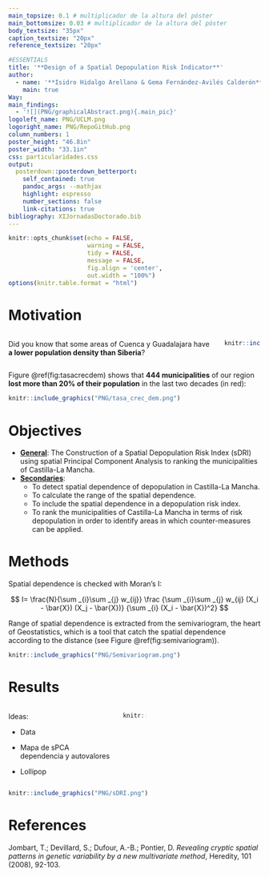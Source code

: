 ```yaml
---
main_topsize: 0.1 # multiplicador de la altura del póster
main_bottomsize: 0.03 # multiplicador de la altura del póster
body_textsize: "35px"
caption_textsize: "20px"
reference_textsize: "20px"

#ESSENTIALS
title: '**Design of a Spatial Depopulation Risk Indicator**'
author:
  - name: '**Isidro Hidalgo Arellano & Gema Fernández-Avilés Calderón** Isidro.Hidalgo@uclm.es Gema.FAviles@uclm.es'
    main: true
Way:
main_findings:
  - '![](PNG/graphicalAbstract.png){.main_pic}'
logoleft_name: PNG/UCLM.png
logoright_name: PNG/RepoGitHub.png
column_numbers: 1
poster_height: "46.8in"
poster_width: "33.1in"
css: particularidades.css
output: 
  posterdown::posterdown_betterport:
    self_contained: true
    pandoc_args: --mathjax
    highlight: espresso
    number_sections: false
    link-citations: true
bibliography: XIJornadasDoctorado.bib
---
```

```r
knitr::opts_chunk$set(echo = FALSE,
                      warning = FALSE,
                      tidy = FALSE,
                      message = FALSE,
                      fig.align = 'center',
                      out.width = "100%")
options(knitr.table.format = "html") 
```
::: gridContainer
::: col_1
# Motivation
::: columns
::: {.column width="85%"}
Did you know that some areas of Cuenca y Guadalajara have **a lower population density than Siberia**?
:::
::: {.column width="15%"}
```r
knitr::include_graphics("PNG/!.png")
```
:::
:::
Figure \@ref(fig:tasacrecdem) shows that **444 municipalities** of our region **lost more than 20% of their population** in the last two decades (in red):
```r
knitr::include_graphics("PNG/tasa_crec_dem.png")
```
# Objectives

-   [**General**](): The Construction of a Spatial Depopulation Risk Index (sDRI) using spatial Principal Component Analysis to ranking the municipalities of Castilla-La Mancha.
-   [**Secondaries**]():
    -   To detect spatial dependence of depopulation in Castilla-La Mancha.
    -   To calculate the range of the spatial dependence.
    -   To include the spatial dependence in a depopulation risk index.
    -   To rank the municipalities of Castilla-La Mancha in terms of risk depopulation in order to identify areas in which counter-measures can be applied.

# Methods

Spatial dependence is checked with Moran's I:

$$
I= \frac{N}{\sum _{i}\sum _{j} w_{ij}} \frac {\sum _{i}\sum _{j} w_{ij} (X_i - \bar{X}) (X_j - \bar{X})} {\sum _{i} (X_i - \bar{X})^2}
$$

Range of spatial dependence is extracted from the semivariogram, the heart of Geostatistics, which is a tool that catch the spatial dependence according to the distance (see  Figure \@ref(fig:semivariogram)).

```r
knitr::include_graphics("PNG/Semivariogram.png")
```
:::

::: col_2
# Results

::: columns
::: {.column width="45%"}
Ideas:

+ Data

+ Mapa de sPCA dependencia y autovalores 

+ Lollipop
:::

::: {.column width="10%"}
```r
knitr::include_graphics("PNG/blanco.png")
```
:::

::: {.column width="45%"}

:::
:::

```r
knitr::include_graphics("PNG/sDRI.png")
```

# References

Jombart, T.; Devillard, S.; Dufour, A.-B.; Pontier, D. *Revealing cryptic spatial patterns in genetic variability by a new multivariate method*, Heredity, 101 (2008), 92-103.
:::
:::
